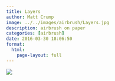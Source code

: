```yaml
---
title: Layers
author: Matt Crump
image: ../../images/airbrush/Layers.jpg
description: airbrush on paper
categories: [airbrush]
date: 2016-03-30 18:06:50
format:
  html:
    page-layout: full
---
```


![](../../images/airbrush/Layers.jpg)

